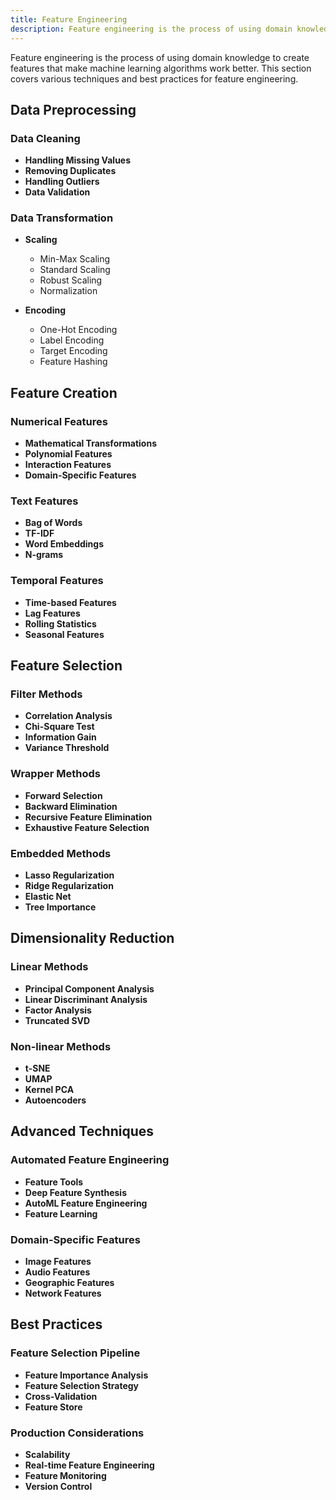 ```yaml
---
title: Feature Engineering
description: Feature engineering is the process of using domain knowledge to create features that make machine learning algorithms work better.
---
```


Feature engineering is the process of using domain knowledge to create features that make machine learning algorithms work better. This section covers various techniques and best practices for feature engineering.

## Data Preprocessing

### Data Cleaning

- **Handling Missing Values**
- **Removing Duplicates**
- **Handling Outliers**
- **Data Validation**

### Data Transformation

- **Scaling**
  - Min-Max Scaling
  - Standard Scaling
  - Robust Scaling
  - Normalization

- **Encoding**
  - One-Hot Encoding
  - Label Encoding
  - Target Encoding
  - Feature Hashing

## Feature Creation

### Numerical Features

- **Mathematical Transformations**
- **Polynomial Features**
- **Interaction Features**
- **Domain-Specific Features**

### Text Features

- **Bag of Words**
- **TF-IDF**
- **Word Embeddings**
- **N-grams**

### Temporal Features

- **Time-based Features**
- **Lag Features**
- **Rolling Statistics**
- **Seasonal Features**

## Feature Selection

### Filter Methods

- **Correlation Analysis**
- **Chi-Square Test**
- **Information Gain**
- **Variance Threshold**

### Wrapper Methods

- **Forward Selection**
- **Backward Elimination**
- **Recursive Feature Elimination**
- **Exhaustive Feature Selection**

### Embedded Methods

- **Lasso Regularization**
- **Ridge Regularization**
- **Elastic Net**
- **Tree Importance**

## Dimensionality Reduction

### Linear Methods

- **Principal Component Analysis**
- **Linear Discriminant Analysis**
- **Factor Analysis**
- **Truncated SVD**

### Non-linear Methods

- **t-SNE**
- **UMAP**
- **Kernel PCA**
- **Autoencoders**

## Advanced Techniques

### Automated Feature Engineering

- **Feature Tools**
- **Deep Feature Synthesis**
- **AutoML Feature Engineering**
- **Feature Learning**

### Domain-Specific Features

- **Image Features**
- **Audio Features**
- **Geographic Features**
- **Network Features**

## Best Practices

### Feature Selection Pipeline

- **Feature Importance Analysis**
- **Feature Selection Strategy**
- **Cross-Validation**
- **Feature Store**

### Production Considerations

- **Scalability**
- **Real-time Feature Engineering**
- **Feature Monitoring**
- **Version Control** 